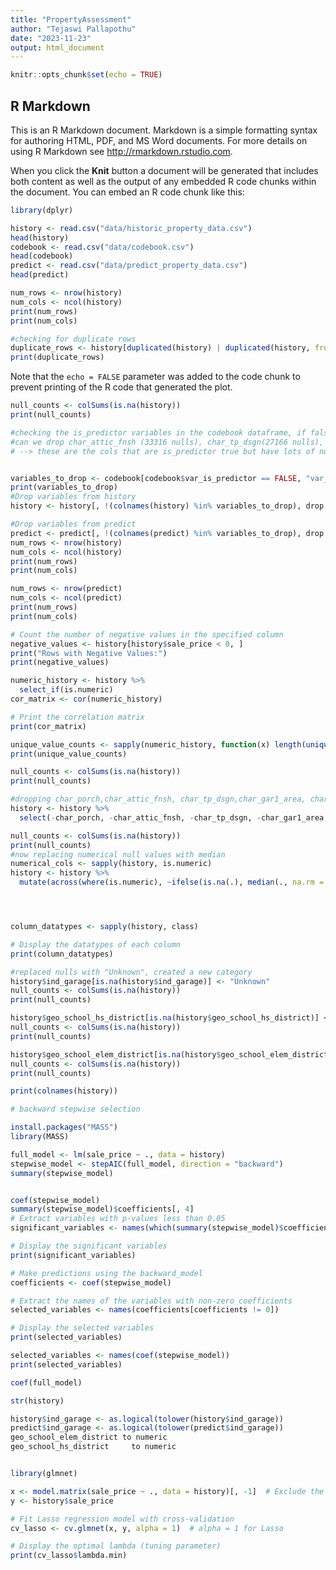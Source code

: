 ```yaml
---
title: "PropertyAssessment"
author: "Tejaswi Pallapothu"
date: "2023-11-23"
output: html_document
---
```


```r
knitr::opts_chunk$set(echo = TRUE)
```

## R Markdown

This is an R Markdown document. Markdown is a simple formatting syntax for authoring HTML, PDF, and MS Word documents. For more details on using R Markdown see <http://rmarkdown.rstudio.com>.

When you click the **Knit** button a document will be generated that includes both content as well as the output of any embedded R code chunks within the document. You can embed an R code chunk like this:

```r
library(dplyr)


```

```r
history <- read.csv("data/historic_property_data.csv")
head(history)
codebook <- read.csv("data/codebook.csv")
head(codebook)
predict <- read.csv("data/predict_property_data.csv")
head(predict)
```

```r
num_rows <- nrow(history)
num_cols <- ncol(history)
print(num_rows)
print(num_cols)

```




```r
#checking for duplicate rows
duplicate_rows <- history[duplicated(history) | duplicated(history, fromLast = TRUE), ]
print(duplicate_rows)
```

Note that the `echo = FALSE` parameter was added to the code chunk to prevent printing of the R code that generated the plot.


```r
null_counts <- colSums(is.na(history))
print(null_counts)

```




```r
#checking the is_predictor variables in the codebook dataframe, if false, dropping those columns from historical_data and test data
#can we drop char_attic_fnsh (33316 nulls), char_tp_dsgn(27166 nulls), char_apts(43124), char_porch(40634)???
# --> these are the cols that are is_predictor true but have lots of nulls


variables_to_drop <- codebook[codebook$var_is_predictor == FALSE, "var_name_standard"] 
print(variables_to_drop)
#Drop variables from history 
history <- history[, !(colnames(history) %in% variables_to_drop), drop = FALSE]

#Drop variables from predict 
predict <- predict[, !(colnames(predict) %in% variables_to_drop), drop = FALSE]
num_rows <- nrow(history)
num_cols <- ncol(history)
print(num_rows)
print(num_cols)

num_rows <- nrow(predict)
num_cols <- ncol(predict)
print(num_rows)
print(num_cols)

```
```r
# Count the number of negative values in the specified column
negative_values <- history[history$sale_price < 0, ]
print("Rows with Negative Values:")
print(negative_values)

```
```r
numeric_history <- history %>%
  select_if(is.numeric)
cor_matrix <- cor(numeric_history)

# Print the correlation matrix
print(cor_matrix)
```
```r
unique_value_counts <- sapply(numeric_history, function(x) length(unique(x)))
print(unique_value_counts)
```
```r
null_counts <- colSums(is.na(history))
print(null_counts)

#dropping char_porch,char_attic_fnsh, char_tp_dsgn,char_gar1_area, char_gar1_cnst, char_tp_plan, char_apts because they have a lot of null values
history <- history %>%
  select(-char_porch, -char_attic_fnsh, -char_tp_dsgn, -char_gar1_area, -char_gar1_cnst, -char_tp_plan, -char_apts)


```
```r
null_counts <- colSums(is.na(history))
print(null_counts)
#now replacing numerical null values with median 
numerical_cols <- sapply(history, is.numeric)
history <- history %>%
  mutate(across(where(is.numeric), ~ifelse(is.na(.), median(., na.rm = TRUE), .)))




column_datatypes <- sapply(history, class)

# Display the datatypes of each column
print(column_datatypes)
```
```r
#replaced nulls with "Unknown", created a new category
history$ind_garage[is.na(history$ind_garage)] <- "Unknown"
null_counts <- colSums(is.na(history))
print(null_counts)

history$geo_school_hs_district[is.na(history$geo_school_hs_district)] <- "Unknown"
null_counts <- colSums(is.na(history))
print(null_counts)

history$geo_school_elem_district[is.na(history$geo_school_elem_district)] <- "Unknown"
null_counts <- colSums(is.na(history))
print(null_counts)
```



```r
print(colnames(history))


```
```r
# backward stepwise selection

install.packages("MASS")
library(MASS)

full_model <- lm(sale_price ~ ., data = history)
stepwise_model <- stepAIC(full_model, direction = "backward")
summary(stepwise_model)



``` 
```r
coef(stepwise_model)
summary(stepwise_model)$coefficients[, 4]
# Extract variables with p-values less than 0.05
significant_variables <- names(which(summary(stepwise_model)$coefficients[, 4] < 0.05))

# Display the significant variables
print(significant_variables)
```
```r
# Make predictions using the backward_model
coefficients <- coef(stepwise_model)

# Extract the names of the variables with non-zero coefficients
selected_variables <- names(coefficients[coefficients != 0])

# Display the selected variables
print(selected_variables)

selected_variables <- names(coef(stepwise_model))
print(selected_variables)
```
```r
coef(full_model)
```

```r
str(history)

```
```r

history$ind_garage <- as.logical(tolower(history$ind_garage))
predict$ind_garage <- as.logical(tolower(predict$ind_garage))
geo_school_elem_district to numeric  
geo_school_hs_district     to numeric


library(glmnet)

x <- model.matrix(sale_price ~ ., data = history)[, -1]  # Exclude the intercept
y <- history$sale_price

# Fit Lasso regression model with cross-validation
cv_lasso <- cv.glmnet(x, y, alpha = 1)  # alpha = 1 for Lasso

# Display the optimal lambda (tuning parameter)
print(cv_lasso$lambda.min)


```